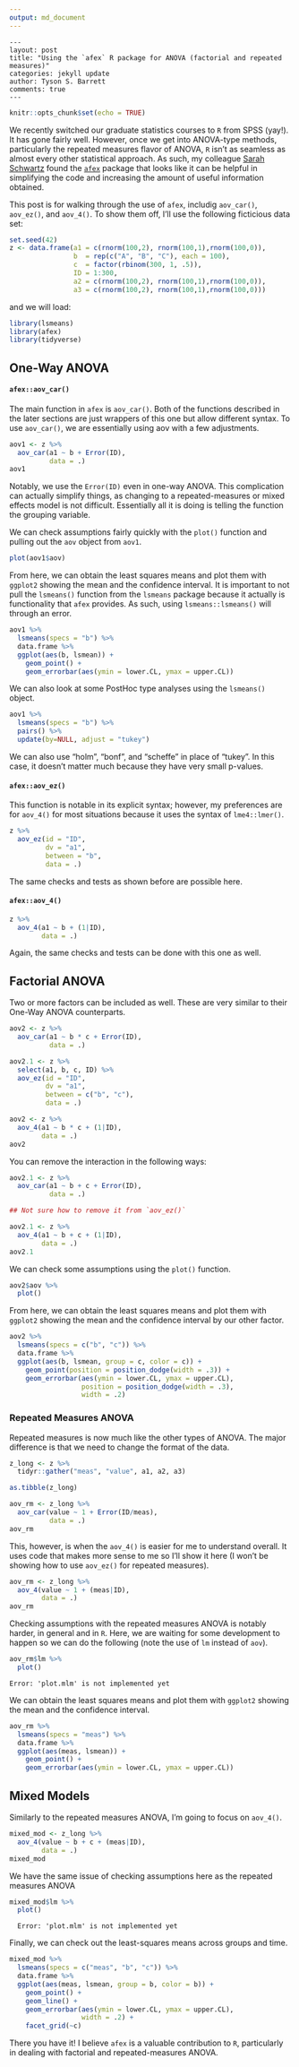 ```yaml
---
output: md_document
---
```


    ---
    layout: post
    title: "Using the `afex` R package for ANOVA (factorial and repeated measures)"
    categories: jekyll update
    author: Tyson S. Barrett
    comments: true
    ---

```r
knitr::opts_chunk$set(echo = TRUE)
```

We recently switched our graduate statistics courses to `R` from SPSS (yay!). It has gone fairly well. However, once we get into ANOVA-type methods, particularly the repeated measures flavor of ANOVA, `R` isn't as seamless as almost every other statistical approach. As such, my colleague [Sarah Schwartz](sarahschwartzstats.com) found the [`afex`](https://github.com/singmann/afex) package that looks like it can be helpful in simplifying the code and increasing the amount of useful information obtained.

This post is for walking through the use of `afex`, includig `aov_car()`, `aov_ez()`, and `aov_4()`. To show them off, I'll use the following ficticious data set:

```r
set.seed(42)
z <- data.frame(a1 = c(rnorm(100,2), rnorm(100,1),rnorm(100,0)),
                b  = rep(c("A", "B", "C"), each = 100),
                c  = factor(rbinom(300, 1, .5)),
                ID = 1:300,
                a2 = c(rnorm(100,2), rnorm(100,1),rnorm(100,0)),
                a3 = c(rnorm(100,2), rnorm(100,1),rnorm(100,0)))
```

and we will load:

```r
library(lsmeans)
library(afex)
library(tidyverse)
```


## One-Way ANOVA
#### `afex::aov_car()`

The main function in `afex` is `aov_car()`. Both of the functions described in the later sections are just wrappers of this one but allow different syntax. To use `aov_car()`, we are essentially using aov with a few adjustments.
```r
aov1 <- z %>%
  aov_car(a1 ~ b + Error(ID),
          data = .)
aov1
```
Notably, we use the `Error(ID)` even in one-way ANOVA. This complication can actually simplify things, as changing to a repeated-measures or mixed effects model is not difficult. Essentially all it is doing is telling the function the grouping variable.

We can check assumptions fairly quickly with the `plot()` function and pulling out the `aov` object from `aov1`.

```r
plot(aov1$aov)
```


From here, we can obtain the least squares means and plot them with `ggplot2` showing the mean and the confidence interval. It is important to not pull the `lsmeans()` function from the `lsmeans` package because it actually is functionality that `afex` provides. As such, using `lsmeans::lsmeans()` will through an error.
```r
aov1 %>%
  lsmeans(specs = "b") %>%
  data.frame %>%
  ggplot(aes(b, lsmean)) +
    geom_point() +
    geom_errorbar(aes(ymin = lower.CL, ymax = upper.CL))
```

We can also look at some PostHoc type analyses using the `lsmeans()` object.

```r
aov1 %>%
  lsmeans(specs = "b") %>%
  pairs() %>%
  update(by=NULL, adjust = "tukey")
```
We can also use "holm", "bonf", and "scheffe" in place of "tukey". In this case, it doesn't matter much because they have very small p-values.


#### `afex::aov_ez()`

This function is notable in its explicit syntax; however, my preferences are for `aov_4()` for most situations because it uses the syntax of `lme4::lmer()`.

```r
z %>%
  aov_ez(id = "ID",
         dv = "a1",
         between = "b",
         data = .)
```

The same checks and tests as shown before are possible here.


#### `afex::aov_4()`

```r
z %>%
  aov_4(a1 ~ b + (1|ID),
        data = .)
```

Again, the same checks and tests can be done with this one as well.


## Factorial ANOVA

Two or more factors can be included as well. These are very similar to their One-Way ANOVA counterparts.

```r
aov2 <- z %>%
  aov_car(a1 ~ b * c + Error(ID),
          data = .)

aov2.1 <- z %>%
  select(a1, b, c, ID) %>%
  aov_ez(id = "ID",
         dv = "a1",
         between = c("b", "c"),
         data = .)

aov2 <- z %>%
  aov_4(a1 ~ b * c + (1|ID),
        data = .)
aov2
```
You can remove the interaction in the following ways:
```r
aov2.1 <- z %>%
  aov_car(a1 ~ b + c + Error(ID),
          data = .)

## Not sure how to remove it from `aov_ez()`

aov2.1 <- z %>%
  aov_4(a1 ~ b + c + (1|ID),
        data = .)
aov2.1
```



We can check some assumptions using the `plot()` function.

```r
aov2$aov %>%
  plot()
```


From here, we can obtain the least squares means and plot them with `ggplot2` showing the mean and the confidence interval by our other factor.
```r
aov2 %>%
  lsmeans(specs = c("b", "c")) %>%
  data.frame %>%
  ggplot(aes(b, lsmean, group = c, color = c)) +
    geom_point(position = position_dodge(width = .3)) +
    geom_errorbar(aes(ymin = lower.CL, ymax = upper.CL),
                  position = position_dodge(width = .3),
                  width = .2)
```


### Repeated Measures ANOVA

Repeated measures is now much like the other types of ANOVA. The major difference is that we need to change the format of the data.

```r
z_long <- z %>%
  tidyr::gather("meas", "value", a1, a2, a3)
```

```r
as.tibble(z_long)
```

```r
aov_rm <- z_long %>%
  aov_car(value ~ 1 + Error(ID/meas),
          data = .)
aov_rm
```
This, however, is when the `aov_4()` is easier for me to understand overall. It uses code that makes more sense to me so I'll show it here (I won't be showing how to use `aov_ez()` for repeated measures).

```r
aov_rm <- z_long %>%
  aov_4(value ~ 1 + (meas|ID),
        data = .)
aov_rm
```

Checking assumptions with the repeated measures ANOVA is notably harder, in general and in `R`. Here, we are waiting for some development to happen so we can do the following (note the use of `lm` instead of `aov`).
```r
aov_rm$lm %>%
  plot()
```

    Error: 'plot.mlm' is not implemented yet

We can obtain the least squares means and plot them with `ggplot2` showing the mean and the confidence interval.
```r
aov_rm %>%
  lsmeans(specs = "meas") %>%
  data.frame %>%
  ggplot(aes(meas, lsmean)) +
    geom_point() +
    geom_errorbar(aes(ymin = lower.CL, ymax = upper.CL))
```


## Mixed Models

Similarly to the repeated measures ANOVA, I'm going to focus on `aov_4()`.

```r
mixed_mod <- z_long %>%
  aov_4(value ~ b + c + (meas|ID),
        data = .)
mixed_mod
```

We have the same issue of checking assumptions here as the repeated measures ANOVA
```r
mixed_mod$lm %>%
  plot()
```
      
      Error: 'plot.mlm' is not implemented yet

Finally, we can check out the least-squares means across groups and time.

```r
mixed_mod %>%
  lsmeans(specs = c("meas", "b", "c")) %>%
  data.frame %>%
  ggplot(aes(meas, lsmean, group = b, color = b)) +
    geom_point() +
    geom_line() +
    geom_errorbar(aes(ymin = lower.CL, ymax = upper.CL),
                  width = .2) +
    facet_grid(~c)
```



There you have it! I believe `afex` is a valuable contribution to `R`, particularly in dealing with factorial and repeated-measures ANOVA.



